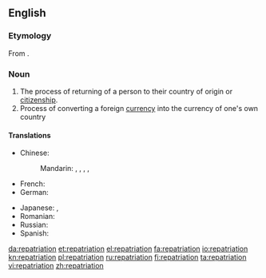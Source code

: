 ==English==
{{wikipedia}}

===Etymology===
From {{etyl|LL.}} {{term|repatrio||to restore someone to his homeland|lang=la}}.

===Noun===
{{en-noun}}

# The process of returning of a person to their country of origin or [[citizenship]].
# Process of converting a foreign [[currency]] into the currency of one's own country

====Translations====
{{trans-top|the process of returning of a person to their country of origin}}
* Chinese:
*: Mandarin: {{t|cmn|遣送回國|sc=Hani}}, {{t|cmn|遣送回国|tr=qiǎnsònghuíguó|sc=Hani}}, {{t|cmn|歸國|sc=Hani}}, {{t|cmn|归国|tr=guīguó|sc=Hani}}, {{t|cmn|遣返|tr=qiǎnfǎn|sc=Hani}}
* French: {{t+|fr|rapatriement|m}}
* German: {{t+|de|Repatriierung|f}}
{{trans-mid}}
* Japanese: {{t-|ja|帰還|tr=きかん, kikan|sc=Jpan}}, {{t-|ja|送還|tr=そうかん, sōkan|sc=Jpan}}
* Romanian: {{t-|ro|repatriere}}
* Russian: {{t+|ru|репатриация|f|tr=repatriácija|sc=Cyrl}}
* Spanish: {{t-|es|repatriación|f}}
{{trans-bottom}}

[[da:repatriation]]
[[et:repatriation]]
[[el:repatriation]]
[[fa:repatriation]]
[[io:repatriation]]
[[kn:repatriation]]
[[pl:repatriation]]
[[ru:repatriation]]
[[fi:repatriation]]
[[ta:repatriation]]
[[vi:repatriation]]
[[zh:repatriation]]